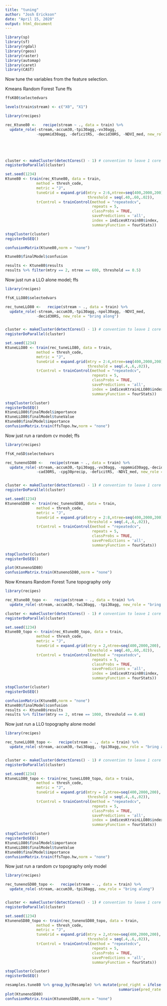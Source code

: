 ```yaml
---
title: "tuning"
author: "Josh Erickson"
date: "April 15, 2020"
output: html_document
---
```


```r
library(sp)
library(sf)
library(rgdal)
library(rgeos)
library(raster)
library(automap)
library(caret)
library(CAST)

```

Now tune the variables from the feature selection.


Kmeans Random Forest Tune ffs

```r


ffsK80$selectedvars

levels(train$stream) <- c("X0", "X1")

library(recipes)

rec_Ktune80 <-   recipe(stream ~ ., data = train) %>% 
  update_role(-stream,-accum30,-tpi30agg,-vv30agg,
              -nppmmid30agg, -deficitRS, -decid30RS, -NDVI_med, new_role = "bring along")





cluster <- makeCluster(detectCores() - 1) # convention to leave 1 core for OS
registerDoParallel(cluster)

set.seed(1234)
Ktune80 <- train(rec_Ktune80, data = train,
              method = thresh_code,
              metric = "J",
              tuneGrid = expand.grid(mtry = 2:6,ntree=seq(400,2000,200),
                                     threshold = seq(.40,.60,.02)),
              trControl = trainControl(method = "repeatedcv",
                                       repeats = 5,
                                       classProbs = TRUE,
                                       savePredictions = 'all',
                                       index = indicesKtrain80$index,
                                       summaryFunction = fourStats))

stopCluster(cluster)
registerDoSEQ()

```

```r

confusionMatrix(Ktune80,norm = "none")

Ktune80$finalModel$confusion

results <- Ktune80$results 
results %>% filter(mtry == 2, ntree == 600, threshold == 0.5)
```

Now just run a LLO alone model; ffs

```r


library(recipes)

ffsK_LLO80$selectedvars

rec_tuneLLO80 <-   recipe(stream ~ ., data = train) %>% 
  update_role(-stream,-accum30,-tpi30agg,-npol30agg, -NDVI_med,
              -decid30RS, new_role = "bring along")


cluster <- makeCluster(detectCores() - 1) # convention to leave 1 core for OS
registerDoParallel(cluster)

set.seed(1234)
KtuneLLO80 <- train(rec_tuneLLO80, data = train,
              method = thresh_code,
              metric = "J",
              tuneGrid = expand.grid(mtry = 2:4,ntree=seq(400,2000,200),
                                     threshold = seq(.4,.6,.02)),
              trControl = trainControl(method = "repeatedcv",
                                       repeats = 5,
                                       classProbs = TRUE,
                                       savePredictions = 'all',
                                       index = indicesKtrainLLO80$index,
                                       summaryFunction = fourStats))

stopCluster(cluster)
registerDoSEQ()
KtuneLLO80$finalModel$importance
KtuneLLO80$finalModel$tuneValue
Ktune80$finalModel$importance
confusionMatrix.train(ffsTopo.hw,norm = "none")
```

Now just run a random cv model; ffs

```r


library(recipes)

ffsK_noSD$selectedvars

rec_tunenoSD80 <-   recipe(stream ~ ., data = train) %>% 
  update_role(-stream,-accum30,-tpi30agg,-vv30agg, -nppmmid30agg,-decid30RS,
              -cad30RS, -cpg30precip, -deficitRS, -NDVI_med, new_role = "bring along")


cluster <- makeCluster(detectCores() - 1) # convention to leave 1 core for OS
registerDoParallel(cluster)

set.seed(1234)
KtunenoSD80 <- train(rec_tunenoSD80, data = train,
              method = thresh_code,
              metric = "J",
              tuneGrid = expand.grid(mtry = 2:8,ntree=seq(400,2000,200),
                                     threshold = seq(.4,.6,.02)),
              trControl = trainControl(method = "repeatedcv",
                                       repeats = 5,
                                       classProbs = TRUE,
                                       savePredictions = 'all',
                                       summaryFunction = fourStats))

stopCluster(cluster)
registerDoSEQ()

plot(KtunenoSD80)
confusionMatrix.train(KtunenoSD80,norm = "none")
```



Now Kmeans Random Forest Tune topography only

```r

library(recipes)

rec_Ktune80_topo <-   recipe(stream ~ ., data = train) %>% 
  update_role(-stream,-accum30,-twi30agg, -tpi30agg, new_role = "bring along")

cluster <- makeCluster(detectCores() - 1) # convention to leave 1 core for OS
registerDoParallel(cluster)

set.seed(1234)
Ktune80_topo <- train(rec_Ktune80_topo, data = train,
              method = thresh_code,
              metric = "J",
              tuneGrid = expand.grid(mtry = 2,ntree=seq(400,2000,200),
                                     threshold = seq(.40,.60,.02)),
              trControl = trainControl(method = "repeatedcv",
                                       repeats = 5,
                                       classProbs = TRUE,
                                       savePredictions = 'all',
                                       index = indicesKtrain80$index,
                                       summaryFunction = fourStats))

stopCluster(cluster)
registerDoSEQ()

```

```r

confusionMatrix(Ktune80,norm = "none")
Ktune80$finalModel$confusion
results <- Ktune80$results
results %>% filter(mtry == 2, ntree == 1000, threshold == 0.48)
```

Now just run a LLO topography alone model

```r


library(recipes)

rec_tuneLLO80_topo <-   recipe(stream ~ ., data = train) %>% 
  update_role(-stream,-accum30,-twi30agg, -tpi30agg,new_role = "bring along")


cluster <- makeCluster(detectCores() - 1) # convention to leave 1 core for OS
registerDoParallel(cluster)

set.seed(1234)
KtuneLLO80_topo <- train(rec_tuneLLO80_topo, data = train,
              method = thresh_code,
              metric = "J",
              tuneGrid = expand.grid(mtry = 2,ntree=seq(400,2000,200),
                                     threshold = seq(.4,.6,.02)),
              trControl = trainControl(method = "repeatedcv",
                                       repeats = 5,
                                       classProbs = TRUE,
                                       savePredictions = 'all',
                                       index = indicesKtrainLLO80$index,
                                       summaryFunction = fourStats))

stopCluster(cluster)
registerDoSEQ()
KtuneLLO80$finalModel$importance
KtuneLLO80$finalModel$tuneValue
Ktune80$finalModel$importance
confusionMatrix.train(ffsTopo.hw,norm = "none")
```

Now just run a random cv topography only model

```r


library(recipes)

rec_tunenoSD80_topo <-   recipe(stream ~ ., data = train) %>% 
  update_role(-stream,-accum30,-tpi30agg, new_role = "bring along")


cluster <- makeCluster(detectCores() - 1) # convention to leave 1 core for OS
registerDoParallel(cluster)

set.seed(1234)
KtunenoSD80_topo <- train(rec_tunenoSD80_topo, data = train,
              method = thresh_code,
              metric = "J",
              tuneGrid = expand.grid(mtry = 2,ntree=seq(400,2000,200),
                                     threshold = seq(.4,.6,.02)),
              trControl = trainControl(method = "repeatedcv",
                                       repeats = 5,
                                       classProbs = TRUE,
                                       savePredictions = 'all',
                                       summaryFunction = fourStats))

stopCluster(cluster)
registerDoSEQ()

resamples.tune80 %>% group_by(Resample) %>% mutate(pred_right = ifelse(pred == obs, 1, 0)) %>% 
                                                   summarise(pred_rate = sum(pred_right)/n())
plot(KtunenoSD80)
confusionMatrix.train(KtunenoSD80,norm = "none")
```



